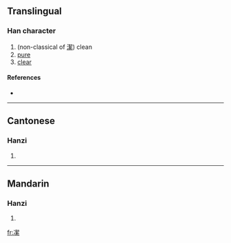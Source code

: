 ==Translingual==

===Han character===
{{Han char|rn=15|rad=冫|as=12|sn=14|four=|canj=戈一手竹火 (IMQHF)}}

# (non-classical of [[潔]]) clean
# [[pure]]
# [[clear]]

====References====
* {{Han ref|kx=0133.330|hdz=10300.230|uh=34D7|ud=13527}}

----

==Cantonese==

===Hanzi===
{{yue-hanzi|jyut=|y=git3}}

# {{defn|Cantonese|sort=冫12}}

----

==Mandarin==

===Hanzi===
{{cmn-hanzi|pin=[[jié]] ([[jie2]]), [[qǐ]] ([[qi3]])|wg=chieh<sup>2</sup>, ch'i<sup>3</sup>}}

# {{defn|Mandarin|sort=冫12}}

[[fr:㓗]]